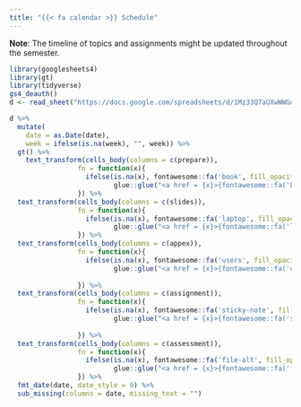 ```yaml
---
title: "{{< fa calendar >}} Schedule"
---
```


**Note**: The timeline of topics and assignments might be updated throughout the semester. 

```r
library(googlesheets4)
library(gt)
library(tidyverse)
gs4_deauth()
d <- read_sheet("https://docs.google.com/spreadsheets/d/1Mz33Q7aUXwWWGqbpB7pXyknCXX4rzcIRhSlKvAykgmQ/edit?usp=sharing")
```

```r
d %>% 
  mutate(
    date = as.Date(date),
    week = ifelse(is.na(week), "", week)) %>%
  gt() %>%
    text_transform(cells_body(columns = c(prepare)),
                 fn = function(x){
                   ifelse(is.na(x), fontawesome::fa('book', fill_opacity = 0.1), 
                          glue::glue("<a href = {x}>{fontawesome::fa('book')}</a>"))
                 }) %>%
  text_transform(cells_body(columns = c(slides)),
                 fn = function(x){
                   ifelse(is.na(x), fontawesome::fa('laptop', fill_opacity = 0.1), 
                          glue::glue("<a href = {x}>{fontawesome::fa('laptop')}</a>"))
                 }) %>%
  text_transform(cells_body(columns = c(appex)),
                 fn = function(x){
                   ifelse(is.na(x), fontawesome::fa('users', fill_opacity = 0.1),
                          glue::glue("<a href = {x}>{fontawesome::fa('users')}</a>"))
                   
                 }) %>%
  text_transform(cells_body(columns = c(assignment)),
                 fn = function(x){
                   ifelse(is.na(x), fontawesome::fa('sticky-note', fill_opacity = 0.1), 
                          glue::glue("<a href = {x}>{fontawesome::fa('sticky-note')}</a>"))
                   
                 }) %>%
  text_transform(cells_body(columns = c(assessment)),
                 fn = function(x){
                   ifelse(is.na(x), fontawesome::fa('file-alt', fill_opacity = 0.1), 
                          glue::glue("<a href = {x}>{fontawesome::fa('file-alt')}</a>"))
                 }) %>%
  fmt_date(date, date_style = 9) %>%
  sub_missing(columns = date, missing_text = "")
```

